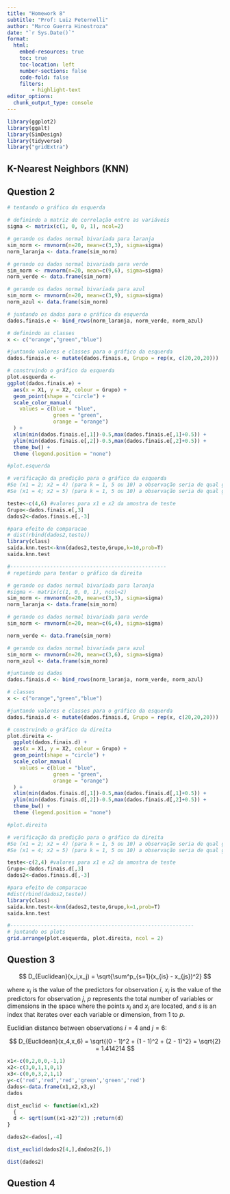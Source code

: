 ```yaml
---
title: "Homework 8"
subtitle: "Prof: Luiz Peternelli"
author: "Marco Guerra Hinostroza"
date: "`r Sys.Date()`"
format:
  html:
    embed-resources: true
    toc: true
    toc-location: left
    number-sections: false
    code-fold: false
    filters:
        - highlight-text
editor_options: 
  chunk_output_type: console
---
```


```r
library(ggplot2)
library(ggalt)
library(SimDesign)
library(tidyverse)
library("gridExtra")
```


## K-Nearest Neighbors (KNN)

## Question 2

```r
# tentando o gráfico da esquerda

# definindo a matriz de correlação entre as variáveis
sigma <- matrix(c(1, 0, 0, 1), ncol=2)

# gerando os dados normal bivariada para laranja
sim_norm <- rmvnorm(n=20, mean=c(3,3), sigma=sigma)
norm_laranja <- data.frame(sim_norm)

# gerando os dados normal bivariada para verde
sim_norm <- rmvnorm(n=20, mean=c(9,6), sigma=sigma)
norm_verde <- data.frame(sim_norm)

# gerando os dados normal bivariada para azul
sim_norm <- rmvnorm(n=20, mean=c(3,9), sigma=sigma)
norm_azul <- data.frame(sim_norm)

# juntando os dados para o gráfico da esquerda
dados.finais.e <- bind_rows(norm_laranja, norm_verde, norm_azul)

# definindo as classes
x <- c("orange","green","blue")

#juntando valores e classes para o gráfico da esquerda
dados.finais.e <- mutate(dados.finais.e, Grupo = rep(x, c(20,20,20)))

# construindo o gráfico da esquerda
plot.esquerda <-
ggplot(dados.finais.e) +
  aes(x = X1, y = X2, colour = Grupo) +
  geom_point(shape = "circle") +
  scale_color_manual(
    values = c(blue = "blue",
               green = "green",
               orange = "orange")
  ) +
  xlim(min(dados.finais.e[,1])-0.5,max(dados.finais.e[,1]+0.5)) +
  ylim(min(dados.finais.e[,2])-0.5,max(dados.finais.e[,2]+0.5)) +
  theme_bw() +
  theme (legend.position = "none")

#plot.esquerda

# verificação da predição para o gráfico da esquerda
#Se (x1 = 2; x2 = 4) (para k = 1, 5 ou 10) a observação seria de qual grupo?
#Se (x1 = 4; x2 = 5) (para k = 1, 5 ou 10) a observação seria de qual grupo?

teste<-c(4,6) #valores para x1 e x2 da amostra de teste
Grupo<-dados.finais.e[,3]
dados2<-dados.finais.e[,-3]

#para efeito de comparacao
# dist(rbind(dados2,teste))
library(class)
saida.knn.test<-knn(dados2,teste,Grupo,k=10,prob=T)
saida.knn.test

#---------------------------------------------------
# repetindo para tentar o gráfico da direita

# gerando os dados normal bivariada para laranja
#sigma <- matrix(c(1, 0, 0, 1), ncol=2)
sim_norm <- rmvnorm(n=20, mean=c(3,3), sigma=sigma)
norm_laranja <- data.frame(sim_norm)

# gerando os dados normal bivariada para verde
sim_norm <- rmvnorm(n=20, mean=c(6,4), sigma=sigma)

norm_verde <- data.frame(sim_norm)

# gerando os dados normal bivariada para azul
sim_norm <- rmvnorm(n=20, mean=c(3,6), sigma=sigma)
norm_azul <- data.frame(sim_norm)

#juntando os dados
dados.finais.d <- bind_rows(norm_laranja, norm_verde, norm_azul)

# classes
x <- c("orange","green","blue")

#juntando valores e classes para o gráfico da esquerda
dados.finais.d <- mutate(dados.finais.d, Grupo = rep(x, c(20,20,20)))

# construindo o gráfico da direita
plot.direita <- 
  ggplot(dados.finais.d) +
  aes(x = X1, y = X2, colour = Grupo) +
  geom_point(shape = "circle") +
  scale_color_manual(
    values = c(blue = "blue",
               green = "green",
               orange = "orange")
  ) +
  xlim(min(dados.finais.d[,1])-0.5,max(dados.finais.d[,1]+0.5)) +
  ylim(min(dados.finais.d[,2])-0.5,max(dados.finais.d[,2]+0.5)) +
  theme_bw() +
  theme (legend.position = "none")

#plot.direita

# verificação da predição para o gráfico da direita
#Se (x1 = 2; x2 = 4) (para k = 1, 5 ou 10) a observação seria de qual grupo?
#Se (x1 = 4; x2 = 5) (para k = 1, 5 ou 10) a observação seria de qual grupo?

teste<-c(2,4) #valores para x1 e x2 da amostra de teste
Grupo<-dados.finais.d[,3]
dados2<-dados.finais.d[,-3]

#para efeito de comparacao
#dist(rbind(dados2,teste))
library(class)
saida.knn.test<-knn(dados2,teste,Grupo,k=1,prob=T)
saida.knn.test

#------------------------------------------------------------
# juntando os plots
grid.arrange(plot.esquerda, plot.direita, ncol = 2)
```


## Question 3

$$
D_{Euclidean}(x_i,x_j) = \sqrt{\sum^p_{s=1}(x_{is}  - x_{js})^2}
$$

where $x_i$ is the value of the predictors for observation $i$, $x_i$ is the value of the predictors for observation $j$, $p$ represents the total number of variables or dimensions in the space where the points $x_i$ and $x_j$ are located, and $s$ is an index that iterates over each variable or dimension, from 1 to $p$.

Euclidian distance between observations $i=4$ and $j=6$:

$$
D_{Euclidean}(x_4,x_6) = \sqrt{(0  - 1)^2 + (1  - 1)^2 + (2  - 1)^2} = \sqrt{2} = 1.414214
$$

```r
x1<-c(0,2,0,0,-1,1)
x2<-c(3,0,1,1,0,1)
x3<-c(0,0,3,2,1,1)
y<-c('red','red','red','green','green','red')
dados<-data.frame(x1,x2,x3,y)
dados
```


```r
dist_euclid <- function(x1,x2)
  {
  d <- sqrt(sum((x1-x2)^2)) ;return(d)
}

dados2<-dados[,-4]

dist_euclid(dados2[4,],dados2[6,])
```

```r
dist(dados2) 
```


## Question 4

```r

```

